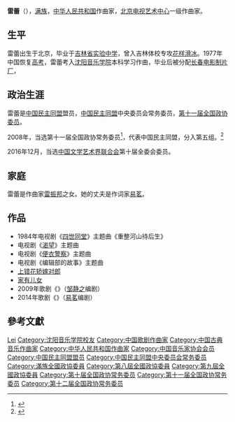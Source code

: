 '''雷蕾'''（{{bd|1952年|10月|}}），[[满族|满族]]，[[中华人民共和国|中华人民共和国]]作曲家，[[北京电视艺术中心|北京电视艺术中心]]一级作曲家。

== 生平 ==
雷蕾出生于北京，毕业于[[吉林省实验中学|吉林省实验中学]]，曾入吉林体校专攻[[花样滑冰|花样滑冰]]。1977年中国恢复[[高考|高考]]，雷蕾考入[[沈阳音乐学院|沈阳音乐学院]]本科学习作曲，毕业后被分配[[长春电影制片厂|长春电影制片厂]]，

== 政治生涯 ==
雷蕾是[[中国民主同盟|中国民主同盟]]盟员，[[中国民主同盟|中国民主同盟]]中央委员会常务委员，[[第十一届全国政协委员|第十一届全国政协委员]]。

2008年，当选第十一届全国政协常务委员<ref>{{cite news|title=第十一届全国政协委员名单|url=http://www.indaa.com.cn/zt/2009qglh/zxzs/200903/t20090303_127573.html|accessdate=2013-04-09|newspaper=新华社北京1月25日电 中国人民政治协商会议第十一届全国委员会委员名单(共2237人，2008年1月25日政协第十届全国委员会常务委员会第二十次会议通过)|date=2008年1月25日|deadurl=yes|archiveurl=https://web.archive.org/web/20130928014403/http://www.indaa.com.cn/zt/2009qglh/zxzs/200903/t20090303_127573.html|archivedate=2013年9月28日}}</ref>，代表中国民主同盟，分入第五组。<ref>{{cite news|title=全国政协信息-雷蕾|url=http://www.cppcc.gov.cn/CMS/wylibary/showJcwyxtInfoWylibary.action?tabJcwyxt.guid=11W0002200&wytype=wjwy|accessdate=2013-04-11|newspaper=全国政协委员会|archive-date=2019-06-08|archive-url=https://web.archive.org/web/20190608142229/http://www.cppcc.gov.cn/CMS/wylibary/showJcwyxtInfoWylibary.action?tabJcwyxt.guid=11W0002200&wytype=wjwy|dead-url=no}}</ref>

2016年12月，当选[[中国文学艺术界联合会|中国文学艺术界联合会]]第十届全委会委员。

== 家庭==
雷蕾是作曲家[[雷振邦|雷振邦]]之女。她的丈夫是作词家[[易茗|易茗]]。

== 作品 ==
* 1984年电视剧《[[四世同堂|四世同堂]]》主题曲《重整河山待后生》
* 电视剧《[[渴望_(电视剧)|渴望]]》主题曲
* 电视剧《[[便衣警察|便衣警察]]》主题曲
* 电视剧《编辑部的故事》主题曲
* [[上错花轿嫁对郎_(电视剧)|上错花轿嫁对郎]]
* [[家有儿女|家有儿女]]
* 2009年歌剧《{{link-en|西施 (歌剧)|Xi Shi (opera)|西施}}》（[[邹静之|邹静之]]编剧）
* 2014年歌剧《{{link-en|冰山上的来客 (歌剧)|Visitors on the Icy Mountain (opera)|冰山上的来客}}》（[[易茗|易茗]]编剧）

== 參考文獻 ==
{{reflist}}

{{中国民主同盟第九届中央委员会}}
{{中国民主同盟第十届中央委员会}}
{{中国民主同盟第十一届中央委员会}}
{{中国音乐家协会第七届理事会}}
{{中国音乐家协会第八届理事会}}
{{中国文学艺术界联合会第十届全国委员会}}

{{Authority control}}
{{DEFAULTSORT:Lei雷}}
[[Category:雷姓|Lei]]
[[Category:沈阳音乐学院校友|Category:沈阳音乐学院校友]]
[[Category:中国歌剧作曲家|Category:中国歌剧作曲家]]
[[Category:中国古典音乐作曲家|Category:中国古典音乐作曲家]]
[[Category:中华人民共和国作曲家|Category:中华人民共和国作曲家]]
[[Category:中国音乐家协会会员|Category:中国音乐家协会会员]]
[[Category:中国民主同盟盟员|Category:中国民主同盟盟员]]
[[Category:中国民主同盟中央委员会常务委员|Category:中国民主同盟中央委员会常务委员]]
[[Category:滿族全國政協委員|Category:滿族全國政協委員]]
[[Category:第八屆全國政協委員|Category:第八屆全國政協委員]]
[[Category:第九屆全國政協委員|Category:第九屆全國政協委員]]
[[Category:第十届全国政协常务委员|Category:第十届全国政协常务委员]]
[[Category:第十一届全国政协常务委员|Category:第十一届全国政协常务委员]]
[[Category:第十二届全国政协常务委员|Category:第十二届全国政协常务委员]]